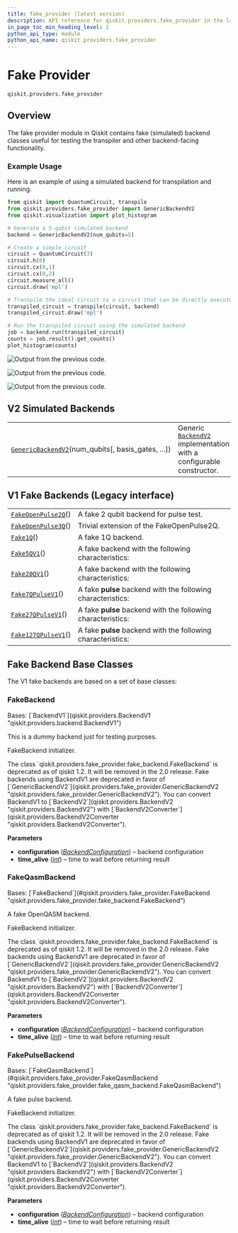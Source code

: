```yaml
---
title: fake_provider (latest version)
description: API reference for qiskit.providers.fake_provider in the latest version of qiskit
in_page_toc_min_heading_level: 2
python_api_type: module
python_api_name: qiskit.providers.fake_provider
---
```


<span id="module-qiskit.providers.fake_provider" />

<span id="qiskit-providers-fakeprovider" />

<span id="fake-provider-qiskit-providers-fake-provider" />

# Fake Provider

`qiskit.providers.fake_provider`

## Overview

The fake provider module in Qiskit contains fake (simulated) backend classes useful for testing the transpiler and other backend-facing functionality.

### Example Usage

Here is an example of using a simulated backend for transpilation and running.

```python
from qiskit import QuantumCircuit, transpile
from qiskit.providers.fake_provider import GenericBackendV2
from qiskit.visualization import plot_histogram

# Generate a 5-qubit simulated backend
backend = GenericBackendV2(num_qubits=5)

# Create a simple circuit
circuit = QuantumCircuit(3)
circuit.h(0)
circuit.cx(0,1)
circuit.cx(0,2)
circuit.measure_all()
circuit.draw('mpl')

# Transpile the ideal circuit to a circuit that can be directly executed by the backend
transpiled_circuit = transpile(circuit, backend)
transpiled_circuit.draw('mpl')

# Run the transpiled circuit using the simulated backend
job = backend.run(transpiled_circuit)
counts = job.result().get_counts()
plot_histogram(counts)
```

![Output from the previous code.](/images/api/qiskit/providers_fake_provider-1_00.png)

![Output from the previous code.](/images/api/qiskit/providers_fake_provider-1_01.png)

![Output from the previous code.](/images/api/qiskit/providers_fake_provider-1_02.png)

## V2 Simulated Backends

|                                                                                                                                                            |                                                                                                                                |
| ---------------------------------------------------------------------------------------------------------------------------------------------------------- | ------------------------------------------------------------------------------------------------------------------------------ |
| [`GenericBackendV2`](qiskit.providers.fake_provider.GenericBackendV2 "qiskit.providers.fake_provider.GenericBackendV2")(num\_qubits\[, basis\_gates, ...]) | Generic [`BackendV2`](qiskit.providers.BackendV2 "qiskit.providers.BackendV2") implementation with a configurable constructor. |

## V1 Fake Backends (Legacy interface)

|                                                                                                                        |                                                              |
| ---------------------------------------------------------------------------------------------------------------------- | ------------------------------------------------------------ |
| [`FakeOpenPulse2Q`](qiskit.providers.fake_provider.FakeOpenPulse2Q "qiskit.providers.fake_provider.FakeOpenPulse2Q")() | A fake 2 qubit backend for pulse test.                       |
| [`FakeOpenPulse3Q`](qiskit.providers.fake_provider.FakeOpenPulse3Q "qiskit.providers.fake_provider.FakeOpenPulse3Q")() | Trivial extension of the FakeOpenPulse2Q.                    |
| [`Fake1Q`](qiskit.providers.fake_provider.Fake1Q "qiskit.providers.fake_provider.Fake1Q")()                            | A fake 1Q backend.                                           |
| [`Fake5QV1`](qiskit.providers.fake_provider.Fake5QV1 "qiskit.providers.fake_provider.Fake5QV1")()                      | A fake backend with the following characteristics:           |
| [`Fake20QV1`](qiskit.providers.fake_provider.Fake20QV1 "qiskit.providers.fake_provider.Fake20QV1")()                   | A fake backend with the following characteristics:           |
| [`Fake7QPulseV1`](qiskit.providers.fake_provider.Fake7QPulseV1 "qiskit.providers.fake_provider.Fake7QPulseV1")()       | A fake **pulse** backend with the following characteristics: |
| [`Fake27QPulseV1`](qiskit.providers.fake_provider.Fake27QPulseV1 "qiskit.providers.fake_provider.Fake27QPulseV1")()    | A fake **pulse** backend with the following characteristics: |
| [`Fake127QPulseV1`](qiskit.providers.fake_provider.Fake127QPulseV1 "qiskit.providers.fake_provider.Fake127QPulseV1")() | A fake **pulse** backend with the following characteristics: |

## Fake Backend Base Classes

The V1 fake backends are based on a set of base classes:

### FakeBackend

<Class id="qiskit.providers.fake_provider.FakeBackend" github="https://github.com/Qiskit/qiskit/tree/stable/1.3/qiskit/providers/fake_provider/fake_backend.py#L39-L165" signature="qiskit.providers.fake_provider.FakeBackend(configuration, time_alive=10)" modifiers="class">
  Bases: [`BackendV1`](qiskit.providers.BackendV1 "qiskit.providers.backend.BackendV1")

  This is a dummy backend just for testing purposes.

  FakeBackend initializer.

  <Admonition title="Deprecated since version 1.2" type="danger">
    The class `qiskit.providers.fake_provider.fake_backend.FakeBackend` is deprecated as of qiskit 1.2. It will be removed in the 2.0 release. Fake backends using BackendV1 are deprecated in favor of [`GenericBackendV2`](qiskit.providers.fake_provider.GenericBackendV2 "qiskit.providers.fake_provider.GenericBackendV2"). You can convert BackendV1 to [`BackendV2`](qiskit.providers.BackendV2 "qiskit.providers.BackendV2") with [`BackendV2Converter`](qiskit.providers.BackendV2Converter "qiskit.providers.BackendV2Converter").
  </Admonition>

  **Parameters**

  *   **configuration** ([*BackendConfiguration*](qiskit.providers.models.BackendConfiguration "qiskit.providers.models.BackendConfiguration")) – backend configuration
  *   **time\_alive** ([*int*](https://docs.python.org/3/library/functions.html#int "(in Python v3.13)")) – time to wait before returning result
</Class>

### FakeQasmBackend

<Class id="qiskit.providers.fake_provider.FakeQasmBackend" github="https://github.com/Qiskit/qiskit/tree/stable/1.3/qiskit/providers/fake_provider/fake_qasm_backend.py#L32-L77" signature="qiskit.providers.fake_provider.FakeQasmBackend" modifiers="class">
  Bases: [`FakeBackend`](#qiskit.providers.fake_provider.FakeBackend "qiskit.providers.fake_provider.fake_backend.FakeBackend")

  A fake OpenQASM backend.

  FakeBackend initializer.

  <Admonition title="Deprecated since version 1.2" type="danger">
    The class `qiskit.providers.fake_provider.fake_backend.FakeBackend` is deprecated as of qiskit 1.2. It will be removed in the 2.0 release. Fake backends using BackendV1 are deprecated in favor of [`GenericBackendV2`](qiskit.providers.fake_provider.GenericBackendV2 "qiskit.providers.fake_provider.GenericBackendV2"). You can convert BackendV1 to [`BackendV2`](qiskit.providers.BackendV2 "qiskit.providers.BackendV2") with [`BackendV2Converter`](qiskit.providers.BackendV2Converter "qiskit.providers.BackendV2Converter").
  </Admonition>

  **Parameters**

  *   **configuration** ([*BackendConfiguration*](qiskit.providers.models.BackendConfiguration "qiskit.providers.models.BackendConfiguration")) – backend configuration
  *   **time\_alive** ([*int*](https://docs.python.org/3/library/functions.html#int "(in Python v3.13)")) – time to wait before returning result
</Class>

### FakePulseBackend

<Class id="qiskit.providers.fake_provider.FakePulseBackend" github="https://github.com/Qiskit/qiskit/tree/stable/1.3/qiskit/providers/fake_provider/fake_pulse_backend.py#L27-L49" signature="qiskit.providers.fake_provider.FakePulseBackend" modifiers="class">
  Bases: [`FakeQasmBackend`](#qiskit.providers.fake_provider.FakeQasmBackend "qiskit.providers.fake_provider.fake_qasm_backend.FakeQasmBackend")

  A fake pulse backend.

  FakeBackend initializer.

  <Admonition title="Deprecated since version 1.2" type="danger">
    The class `qiskit.providers.fake_provider.fake_backend.FakeBackend` is deprecated as of qiskit 1.2. It will be removed in the 2.0 release. Fake backends using BackendV1 are deprecated in favor of [`GenericBackendV2`](qiskit.providers.fake_provider.GenericBackendV2 "qiskit.providers.fake_provider.GenericBackendV2"). You can convert BackendV1 to [`BackendV2`](qiskit.providers.BackendV2 "qiskit.providers.BackendV2") with [`BackendV2Converter`](qiskit.providers.BackendV2Converter "qiskit.providers.BackendV2Converter").
  </Admonition>

  **Parameters**

  *   **configuration** ([*BackendConfiguration*](qiskit.providers.models.BackendConfiguration "qiskit.providers.models.BackendConfiguration")) – backend configuration
  *   **time\_alive** ([*int*](https://docs.python.org/3/library/functions.html#int "(in Python v3.13)")) – time to wait before returning result
</Class>

